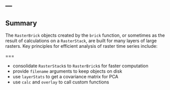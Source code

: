 ---
---

## Summary

The `RasterBrick` objects created by the `brick` function, or sometimes as the
result of calculations on a `RasterStack`, are built for many layers of large
rasters. Key principles for efficient analysis of raster time series include:

===

- consolidate `RasterStack`s to `RasterBrick`s for faster computation
- provide `filename` arguments to keep objects on disk
- use `layerStats` to get a covariance matrix for PCA
- use `calc` and `overlay` to call custom functions
